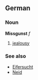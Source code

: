 ==German==
===Noun===
'''Missgunst''' ''f''

# [[jealousy]]

===See also===
*[[Eifersucht]]
*[[Neid]]